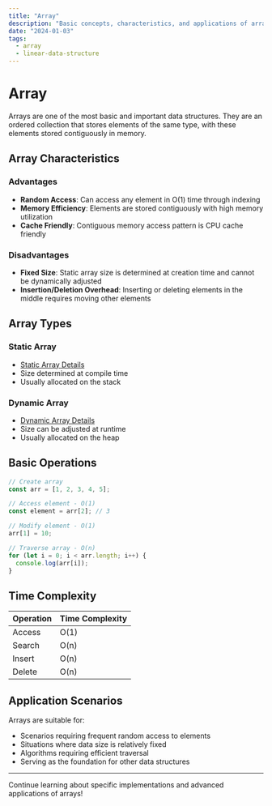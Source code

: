 ```yaml
---
title: "Array"
description: "Basic concepts, characteristics, and applications of arrays"
date: "2024-01-03"
tags:
  - array
  - linear-data-structure
---
```


# Array

Arrays are one of the most basic and important data structures. They are an ordered collection that stores elements of the same type, with these elements stored contiguously in memory.

## Array Characteristics

### Advantages

- **Random Access**: Can access any element in O(1) time through indexing
- **Memory Efficiency**: Elements are stored contiguously with high memory utilization
- **Cache Friendly**: Contiguous memory access pattern is CPU cache friendly

### Disadvantages

- **Fixed Size**: Static array size is determined at creation time and cannot be dynamically adjusted
- **Insertion/Deletion Overhead**: Inserting or deleting elements in the middle requires moving other elements

## Array Types

### Static Array

- [Static Array Details](/computer-science/data-structures/array/static-array)
- Size determined at compile time
- Usually allocated on the stack

### Dynamic Array

- [Dynamic Array Details](/computer-science/data-structures/array/dynamic-array)
- Size can be adjusted at runtime
- Usually allocated on the heap

## Basic Operations

```javascript
// Create array
const arr = [1, 2, 3, 4, 5];

// Access element - O(1)
const element = arr[2]; // 3

// Modify element - O(1)
arr[1] = 10;

// Traverse array - O(n)
for (let i = 0; i < arr.length; i++) {
  console.log(arr[i]);
}
```

## Time Complexity

| Operation | Time Complexity |
| --------- | --------------- |
| Access    | O(1)            |
| Search    | O(n)            |
| Insert    | O(n)            |
| Delete    | O(n)            |

## Application Scenarios

Arrays are suitable for:

- Scenarios requiring frequent random access to elements
- Situations where data size is relatively fixed
- Algorithms requiring efficient traversal
- Serving as the foundation for other data structures

---

Continue learning about specific implementations and advanced applications of arrays!

